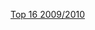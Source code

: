 {{Navbox with columns
|name = Snooker Top 16 2009/10
|state = {{{state|autocollapse}}}
|title = [[2009-2010斯诺克赛季|2009-2010赛季]][[斯诺克职业选手世界排名|斯诺克世界排名]]
|titlestyle = background:#ccccff;
|padding = 0.0em
|colwidth = 17.0em
|colstyle = white-space:nowrap;
|col1 =
# {{flagicon|ENG}} [[罗尼·奥沙利文]] 
# {{flagicon|SCO}} [[史蒂芬·马奎尔]] 
# {{flagicon|ENG}} [[肖恩·墨菲]]
# {{flagicon|SCO}} [[约翰·希金斯]]
|col2 =
<ol start="5">
<li> {{flagicon|ENG}} [[阿利斯特·卡特]] 
<li> {{flagicon|WAL}} [[瑞恩·戴]]
<li> {{flagicon|ENG}} [[马克·塞尔比]]
<li> {{flagicon|HKG}} [[傅家俊]] 
</ol>
|col3 =
<ol start="9">
<li> {{flagicon|AUS}} [[尼尔·罗伯逊]]
<li> {{flagicon|SCO}} [[史蒂芬·亨德利]] 
<li> {{flagicon|NIR}} [[马克·艾伦]] 
<li> {{flagicon|ENG}} [[乔··佩里]] 
</ol>
|col4 =
<ol start="13">
<li> {{flagicon|CHN}} [[丁俊晖]]
<li> {{flagicon|ENG}} [[彼得·艾伯顿]]   
<li> {{flagicon|WAL}} [[马克·威廉姆斯]]
<li> {{flagicon|ENG}} [[马克·金]]
</ol>}}

<noinclude>
[[Category:斯诺克模板|Top 16 2009/2010]]
</noinclude>